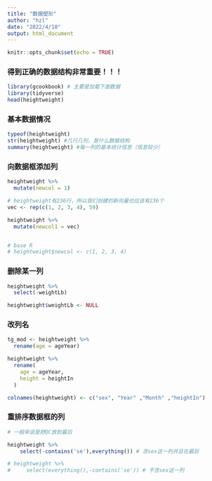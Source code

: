 ```yaml
---
title: "数据塑形"
author: "hzl"
date: "2022/4/10"
output: html_document
---
```


```r
knitr::opts_chunk$set(echo = TRUE)
```

### 得到正确的数据结构非常重要！！！

```r
library(gcookbook) # 主要是加载下面数据
library(tidyverse)
head(heightweight)
```

### 基本数据情况
```r
typeof(heightweight) 
str(heightweight) #几行几列，是什么数据结构
summary(heightweight) #每一列的基本统计信息（信息较少）
```
### 向数据框添加列
```r

heightweight %>%
  mutate(newcol = 1)

# heightweight有236行，所以我们创建的新向量也应该有236个
vec <- rep(c(1, 2, 3, 4), 59)

heightweight %>%
  mutate(newcol1 = vec)


# base R
# heightweight$newcol <- c(1, 2, 3, 4)

```


### 删除某一列
```r

heightweight %>%
  select(-weightLb)

heightweight$weightLb <- NULL
```
### 改列名
```r
tg_mod <- heightweight %>%
  rename(age = ageYear)

heightweight %>%
  rename(    
    age = ageYear, 
    height = heightIn
  )

colnames(heightweight) <- c("sex", "Year" ,"Month" ,"heightIn")

```

### 重排序数据框的列
```r
# 一般来说是把QC放到最后

heightweight %>% 
    select(-contains('se'),everything()) # 含sex这一列并且在最后

# heightweight %>% 
#     select(everything(),-contains('se')) # 不含sex这一列
```
